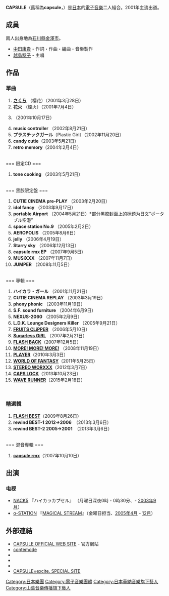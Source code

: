{{NOT|膠囊}}
{{藝人
| 姓名     = CAPSULE
| 類型     = 組合
| 圖片     = Capsule_RELEASE_PARTY"PLAYER",_STUDIO_PARTITA,_2010-03-26.jpg
| 圖片尺寸 = 
| 圖片簡介 = 2010年3月26日，CAPSULE於Studio Partita舉行的專輯「PLAYER」發售派對
| 綽號     = 
| 音樂類型 = [[澀谷系|澀谷系]]<br />[[J-POP|J-POP]]<br />Lounge<br />Indie Pop<br />[[浩室音樂|House]]<br />[[電子音樂|電子]]<br />[[流行電音|流行電音]]<br />[[舞曲|舞曲]]
| 活躍年代 = 1997年 - 現在
| 唱片公司 = 2001年 - 2012年：<br/>{{link-ja|YAMAHA MUSIC COMMUNICATIONS|ヤマハミュージックコミュニケーションズ}}<br/>2003年 - 2012年：<br/>contemode（{{link-ja|YAMAHA MUSIC COMMUNICATIONS|ヤマハミュージックコミュニケーションズ}}）<br/>2013年 - 現在：<br/>[[unBORDE|unBORDE]]（[[日本華納音樂|日本華納音樂]]）
| 經紀公司 = YAMAHA MUSIC ARTIST（2001-2007）
ASOBI SYSTEM（2007-现在）
| 網站     = [http://www.capsule-official.com/ CAPSULE官方網站]
| 影響     = 
| 相關團體 = 
| 現任成員 = [[中田康貴|中田康貴]]<br />[[越島稔子|越島稔子]]
| 過往成員 = 
}}

'''CAPSULE'''（舊稱為'''capsule'''，{{lang-ja|カプセル}}）是[[日本|日本]]的[[電子音樂|電子音樂]]二人組合。2001年主流出道。

== 成員 ==
兩人出身地為[[石川縣|石川縣]][[金澤市|金澤市]]。
*[[中田康貴|中田康貴]] - 作詞・作曲・編曲・音樂製作
*[[越島稔子|越島稔子]] - 主唱

== 作品 ==
=== 單曲 ===
#'''[[櫻花_(CAPSULE單曲)|さくら]]''' （櫻花）（2001年3月28日）
#'''花火''' （煙火）（2001年7月4日）
#{{lang|ja|'''東京喫茶'''}} （2001年10月17日）
#'''music controller''' （2002年8月21日） 
#'''プラスチックガール'''（Plastic Girl）（2002年11月20日）
#'''candy cutie'''（2003年5月21日）
#'''retro memory'''（2004年2月4日）
<br />
=== 限定CD ===
#'''tone cooking''' （2003年5月21日）
<br />
=== 黑胶限定盤 ===
#'''CUTIE CINEMA pre-PLAY''' （2003年2月20日）
#'''idol fancy''' （2003年9月17日）
#'''portable Airport''' （2004年5月21日）*部分黑胶封面上的标题为日文“ポータブル空港”
#'''space station No.9''' （2005年2月2日）
#'''AEROPOLIS''' （2005年8月6日）
#'''jelly''' （2006年4月19日）
#'''Starry sky''' （2006年12月13日）
#'''capsule rmx EP''' （2007年9月5日）
#'''MUSiXXX''' （2007年11月7日）
#'''JUMPER''' （2008年11月5日）
<br />
=== 專輯 ===
#'''ハイカラ・ガール''' （2001年11月21日）
#'''CUTIE CINEMA REPLAY''' （2003年3月19日）
#'''phony phonic''' （2003年11月19日）
#'''S.F. sound furniture''' （2004年6月9日）
#'''NEXUS-2060''' （2005年2月9日）
#'''L.D.K. Lounge Designers Killer''' （2005年9月21日）
#'''[[FRUITS_CLiPPER|FRUITS CLiPPER]]''' （2006年5月10日）
#'''[[Sugarless_GiRL|Sugarless GiRL]]''' （2007年2月21日）
#'''[[FLASH_BACK|FLASH BACK]]'''（2007年12月5日）
#'''[[MORE!_MORE!_MORE!|MORE! MORE! MORE!]]''' （2008年11月19日）
#'''[[PLAYER_(CAPSULE專輯)|PLAYER]]'''（2010年3月3日）
#'''[[WORLD_OF_FANTASY|WORLD OF FANTASY]]'''（2011年5月25日）
#'''[[STEREO_WORXXX|STEREO WORXXX]]'''（2012年3月7日）
#'''[[CAPS_LOCK|CAPS LOCK]]'''（2013年10月23日）
#'''[[WAVE_RUNNER|WAVE RUNNER]]'''（2015年2月18日）
<br />

=== 精選輯 ===
#'''[[FLASH_BEST|FLASH BEST]]'''（2009年8月26日）
#'''rewind BEST-1 2012→2006'''　（2013年3月6日）
#'''rewind BEST-2 2005→2001'''　（2013年3月6日）
<br />
=== 混音專輯 ===
#'''[[capsule_rmx|capsule rmx]]'''（2007年10月10日）

== 出演 ==
=== 电视 ===
*[[エフエムナックファイブ|NACK5]] 『ハイカラカプセル』 （月曜日深夜0時 - 0時30分、- [[2003年|2003年]][[9月|9月]]）
*[[エフエム京都|α-STATION]] 『[[MAGICAL_STREAM|MAGICAL STREAM]]』（金曜日担当、[[2005年|2005年]][[4月|4月]] - [[12月|12月]]）

== 外部連結 ==
* [http://www.capsule-official.com/ CAPSULE OFFICIAL WEB SITE]{{Wayback|url=http://www.capsule-official.com/ |date=20130126033059 }} - 官方網站
* [http://www.contemode.com/ contemode]{{Wayback|url=http://www.contemode.com/ |date=20130404071546 }}
* {{Facebook|CAPSULE.OFFICIAL}}
* {{Twitter|CAPSULEOFFICIAL}}
* {{MySpace|capsulemyspace|CAPSULE}}
* [http://ent2.excite.co.jp/music/special/capsule/index.html CAPSULE×excite. SPECIAL SITE]{{Wayback|url=http://ent2.excite.co.jp/music/special/capsule/index.html |date=20110809151856 }}

{{CAPSULE}}
{{Authority control}}
[[Category:日本樂團|Category:日本樂團]]
[[Category:電子音樂團體|Category:電子音樂團體]]
[[Category:日本華納音樂旗下藝人|Category:日本華納音樂旗下藝人]]
[[Category:山葉音樂傳播旗下藝人|Category:山葉音樂傳播旗下藝人]]